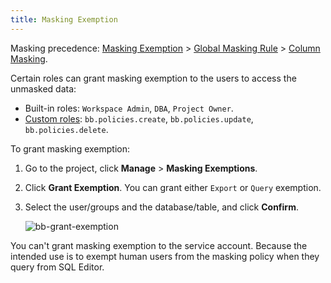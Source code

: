 ```yaml
---
title: Masking Exemption
---
```


<Info>

Masking precedence: [Masking Exemption](/security/data-masking/access-unmasked-data) > [Global Masking Rule](/security/data-masking/global-masking-rule) > [Column Masking](/security/data-masking/column-masking).

</Info>

Certain roles can grant masking exemption to the users to access the unmasked data:

- Built-in roles: `Workspace Admin`, `DBA`, `Project Owner`.
- [Custom roles](/administration/roles): `bb.policies.create`, `bb.policies.update`, `bb.policies.delete`.

To grant masking exemption:

1. Go to the project, click **Manage** > **Masking Exemptions**.
1. Click **Grant Exemption**. You can grant either `Export` or `Query` exemption.
1. Select the user/groups and the database/table, and click **Confirm**.

   ![bb-grant-exemption](/content/docs/security/data-masking/bb-grant-exemption.webp)

You can't grant masking exemption to the service account. Because the intended use is to exempt human users from the masking policy when they query from SQL Editor.

